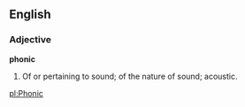 ==English==

===Adjective===

'''phonic'''

#Of or pertaining to sound; of the nature of sound; acoustic.

[[pl:Phonic]]